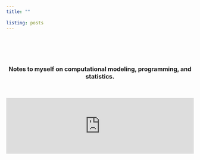 ```yaml
---
title: ""
  
listing: posts
---
```

&nbsp;

&nbsp;

<center>

## <font size="-0.02">Notes to myself on computational modeling, programming, and statistics.</font>


</center>

&nbsp;

<iframe scrolling = "no" src = "https://richpauloo.github.io/htmlwidgets/waves/index.html" style="border: 0px white;" width="100%"></iframe>
